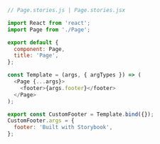 ```js
// Page.stories.js | Page.stories.jsx

import React from 'react';
import Page from './Page';

export default {
  component: Page,
  title: 'Page',
};

const Template = (args, { argTypes }) => (
  <Page {...args}>
    <footer>{args.footer}</footer>
  </Page>
);

export const CustomFooter = Template.bind({});
CustomFooter.args = {
  footer: 'Built with Storybook',
};
```
